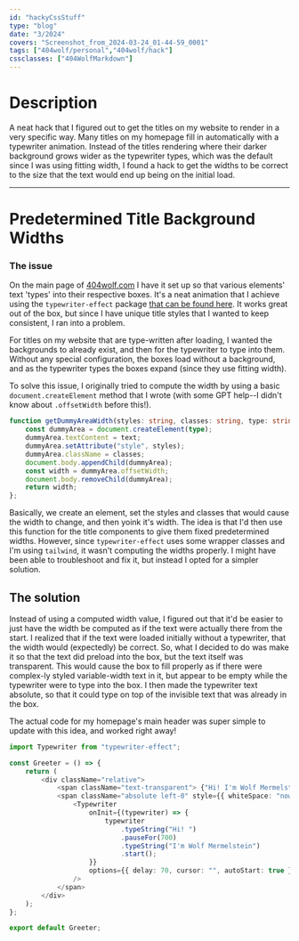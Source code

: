 ```yaml
---
id: "hackyCssStuff"
type: "blog"
date: "3/2024"
covers: "Screenshot_from_2024-03-24_01-44-59_0001"
tags: ["404wolf/personal","404wolf/hack"]
cssclasses: ["404WolfMarkdown"]
---
```

# Description

A neat hack that I figured out to get the titles on my website to render in a very specific way. Many titles on my homepage fill in automatically with a typewriter animation. Instead of the titles rendering where their darker background grows wider as the typewriter types, which was the default since I was using fitting width, I found a hack to get the widths to be correct to the size that the text would end up being on the initial load.

***

# Predetermined Title Background Widths

### The issue

On the main page of [404wolf.com](https://404wolf.com) I have it set up so that various elements' text 'types' into their respective boxes. It's a neat animation that I achieve using the `typewriter-effect` package [that can be found here](https://www.npmjs.com/package/typewriter-effect). It works great out of the box, but since I have unique title styles that I wanted to keep consistent, I ran into a problem.

For titles on my website that are type-written after loading, I wanted the backgrounds to already exist, and then for the typewriter to type into them. Without any special configuration, the boxes load without a background, and as the typewriter types the boxes expand (since they use fitting width).

To solve this issue, I originally tried to compute the width by using a basic `document.createElement` method that I wrote (with some GPT help--I didn't know about `.offsetWidth` before this!).

```ts
function getDummyAreaWidth(styles: string, classes: string, type: string, text: string) {
    const dummyArea = document.createElement(type);
    dummyArea.textContent = text;
    dummyArea.setAttribute("style", styles);
    dummyArea.className = classes;
    document.body.appendChild(dummyArea);
    const width = dummyArea.offsetWidth;
    document.body.removeChild(dummyArea);
    return width;
}; 
```

Basically, we create an element, set the styles and classes that would cause the width to change, and then yoink it's width. The idea is that I'd then use this function for the title components to give them fixed predetermined widths. However, since `typewriter-effect` uses some wrapper classes and I'm using `tailwind`, it wasn't computing the widths properly. I might have been able to troubleshoot and fix it, but instead I opted for a simpler solution.

## The solution

Instead of using a computed width value, I figured out that it'd be easier to just have the width be computed as if the text were actually there from the start. I realized that if the text were loaded initially without a typewriter, that the width would (expectedly) be correct. So, what I decided to do was make it so that the text did preload into the box, but the text itself was transparent. This would cause the box to fill properly as if there were complex-ly styled variable-width text in it, but appear to be empty while the typewriter were to type into the box. I then made the typewriter text absolute, so that it could type on top of the invisible text that was already in the box.

The actual code for my homepage's main header was super simple to update with this idea, and worked right away!

```ts
import Typewriter from "typewriter-effect";

const Greeter = () => {
    return (
        <div className="relative"> 
            <span className="text-transparent"> {"Hi! I'm Wolf Mermelstein"} </span>
            <span className="absolute left-0" style={{ whiteSpace: "nowrap" }}>
                <Typewriter
                    onInit={(typewriter) => {
                        typewriter
                            .typeString("Hi! ")
                            .pauseFor(700)
                            .typeString("I'm Wolf Mermelstein")
                            .start();
                    }}
                    options={{ delay: 70, cursor: "", autoStart: true }}
                />
            </span>
        </div>
    );
};

export default Greeter;
```
